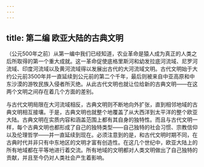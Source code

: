```yaml
---
---
---
```

title: 第二编 欧亚大陆的古典文明
---




（公元500年之前）从第一编中我们已经知道，农业革命是猿人成为真正的人类之后所取得的第一个重大成就。这一革命促使底格里斯河和幼发拉底河流域、尼罗河流域、印度河流域以及黄河流域得以发展出古代的大河流域文明。古代文明始于大约公元前3500年并一直延续到公元前的第二个千年，最后则被来自中亚高原和中东沙漠的游牧民族入侵者所灭绝。从此古代文明也就让位给新的古典文明——在这两个文明之间存在着几个方面的差别。

与古代文明局限在大河流域相反，古典文明则不断地向外扩张，直到相邻地域的古典文明相互接壤。于是，古典文明也就整个地覆盖了从大西洋到太平洋的整个欧亚大陆。古典文明在实质内容和涵盖范围上都有其自身的独特性。而且与古代文明一样，每个古典文明也都形成了自己的独特类型——自己独特的社会习惯、宗教信仰以及伦理哲学——并一直延续到现在。必须注意到的是，和古代文明时期不同，在古典时代并非只有中东地区的文明才富有创造性。在这几个世纪中，欧亚大陆上的所有地域都在平等地进行着交流。所有地域的文明都对人类文明做出了自己独特的贡献，并且至今仍对人类社会产生着影响。
